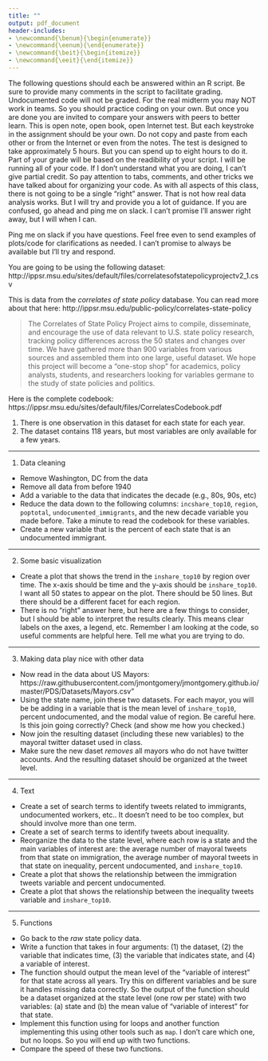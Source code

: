 ```yaml
---
title: ""
output: pdf_document
header-includes:
- \newcommand{\benum}{\begin{enumerate}}
- \newcommand{\eenum}{\end{enumerate}}
- \newcommand{\beit}{\begin{itemize}}
- \newcommand{\eeit}{\end{itemize}}
---
```


\begin{center}
{\Large{\textbf{Practice Midterm}}} \\
\vspace{4 bp}

\end{center}

\section*{Instructions}

\benum
  \item The following questions should each be answered within an R script. Be sure to provide many comments in the script to facilitate grading. Undocumented code will not be graded. 
  \item For the real midterm you may NOT work in teams.  So you should practice coding on your own.  But once you are done you are invited to compare your answers with peers to better learn.
  \item This is open note, open book, open Internet test.  But each keystroke in the assignment should be your own. Do not copy and paste from each other or from the Internet or even from the notes.
  \item The test is designed to take approximately 5 hours.  But you can spend up to eight hours to do it.
  \item Part of your grade will be based on the readibility of your script.  I will be running all of your code.  If I don't understand what you are doing, I can't give partial credit.  So pay attention to tabs, comments, and other tricks we have talked about for organizing your code.
  \item As with all aspects of this class, there is not going to be a single "right" answer.  That is not how real data analysis works. But I will try and provide you a lot of guidance.  If you are confused, go ahead and ping me on slack.  I can't promise I'll answer right away, but I will when I can.
  \item Ping me on slack if you have questions.  Feel free even to send examples of plots/code for clarifications as needed.  I can't promise to always be available but I'll try and respond.
\eenum

\section*{Part 1: State policy data}

You are going to be using the following dataset:
http://ippsr.msu.edu/sites/default/files/correlatesofstatepolicyprojectv2_1.csv

This is data from the *correlates of state policy* database.  You can read more about that here: http://ippsr.msu.edu/public-policy/correlates-state-policy

> The Correlates of State Policy Project aims to compile, disseminate, and encourage the use of data relevant to U.S. state policy research, tracking policy differences across the 50 states and changes over time. We have gathered more than 900 variables from various sources and assembled them into one large, useful dataset. We hope this project will become a “one-stop shop” for academics, policy analysts, students, and researchers looking for variables germane to the study of state policies and politics.

Here is the complete codebook: https://ippsr.msu.edu/sites/default/files/CorrelatesCodebook.pdf

1. There is one observation in this dataset for each state for each year.
2. The dataset contains 118 years, but most variables are only available for a few years.


----




1. Data cleaning

+ Remove Washington, DC from the data
+ Remove all data from before 1940
+ Add a variable to the data that indicates the decade (e.g., 80s, 90s, etc)
+ Reduce the data down to the following columns: `incshare_top10`, `region`, `poptotal`, `undocumented_immigrants`, and the new decade variable you made before.  Take a minute to read the codebook for these variables.
+ Create a new variable that is the percent of each state that is an undocumented immigrant.

\newpage

----


2. Some basic visualization

+ Create a plot that shows the trend in the `inshare_top10` by region over time.  The x-axis should be time and the y-axis should be `inshare_top10`.  I want all 50 states to appear on the plot.  There should be 50 lines.  But there should be a different facet for each region.
+ There is no "right" answer here, but here are a few things to consider, but I should be able to interpret the results clearly.  This means clear labels on the axes, a legend, etc.  Remember I am looking at the code, so useful comments are helpful here. Tell me what you are trying to do.


----

3. Making data play nice with other data

+ Now read in the data about US Mayors: https://raw.githubusercontent.com/jmontgomery/jmontgomery.github.io/master/PDS/Datasets/Mayors.csv"
+ Using the state name, join these two datasets.  For each mayor, you will be be adding in a variable that is the mean level of `inshare_top10`, percent undocumented, and the modal value of region.  Be careful here.  Is this join going correctly?  Check (and show me how you checked.)
+ Now join the resulting dataset (including these new variables) to the mayoral twitter dataset used in class.
+ Make sure the new daset *removes* all mayors who do not have twitter accounts.  And the resulting dataset should be organized at the tweet level.


----

4. Text

+ Create a set of search terms to identify tweets related to immigrants, undocumented workers, etc..  It doesn't need to be too complex, but should involve more than one term.
+ Create a set of search terms to identify tweets about inequality.
+ Reorganize the data to the state level, where each row is a state and the main variables of interest are: the average number of mayoral tweets from that state on immigration, the average number of mayoral tweets in that state on inequality, percent undocumented, and `inshare_top10`. 
+ Create a plot that shows the relationship between the immigration tweets variable and percent undocumented.
+ Create a plot that shows the relationship between the inequality tweets variable and `inshare_top10`.

----

5. Functions

+ Go back to the *raw* state policy data.
+ Write a function that takes in four arguments: (1) the dataset, (2) the variable that indicates time, (3) the variable that indicates state, and (4) a variable of interest.
+ The function should output the mean level of the "variable of interest" for that state across all years.  Try this on different variables and be sure it handles missing data correctly.  So the output of the function should be a dataset organized at the state level (one row per state) with two variables: (a) state and (b) the mean value of "variable of interest" for that state.
+ Implement this function using for loops and another function implementing this using other tools such as `map`. I don't care which one, but no loops. So you will end up with two functions.
+ Compare the speed of these two functions.


